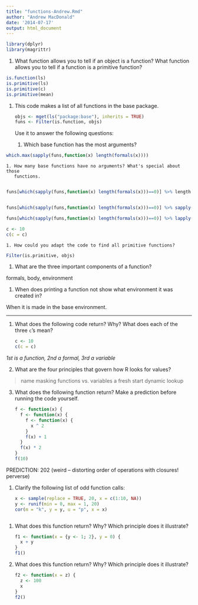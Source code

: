 ```yaml
---
title: "functions-Andrew.Rmd"
author: "Andrew MacDonald"
date: '2014-07-17'
output: html_document
---
```


```r
library(dplyr)
library(magrittr)
```


1.  What function allows you to tell if an object is a function? What function
    allows you to tell if a function is a primitive function?


```r
is.function(ls)
is.primitive(ls)
is.primitive(c)
is.primitive(mean)
```


1.  This code makes a list of all functions in the base package. 
    
    ```r
    objs <- mget(ls("package:base"), inherits = TRUE)
    funs <- Filter(is.function, objs)
    ```

    Use it to answer the following questions:

    1. Which base function has the most arguments?

```r
which.max(sapply(funs,function(x) length(formals(x))))
```

    
    1. How many base functions have no arguments? What's special about those
       functions.
       
```r
funs[which(sapply(funs,function(x) length(formals(x)))==0)] %>% length


funs[which(sapply(funs,function(x) length(formals(x)))==0)] %>% sapply(is.primitive) %>% sum

funs[which(sapply(funs,function(x) length(formals(x)))==0)] %>% lapply(formals)

c <- 10
c(c = c)

```       
       
    1. How could you adapt the code to find all primitive functions?
```r
Filter(is.primitive, objs)
```


1. What are the three important components of a function?

formals, body, environment

1. When does printing a function not show what environment it was created in?

When it is made in the base environment.

***

1. What does the following code return? Why? What does each of the three `c`'s mean?

    ```r
    c <- 10
    c(c = c)
    ```

*1st is a function, 2nd a formal, 3rd a variable*

2. What are the four principles that govern how R looks for values?


  >  name masking
  functions vs. variables
  a fresh start
  dynamic lookup


3. What does the following function return? Make a prediction before 
   running the code yourself.

    ```r
    f <- function(x) {
      f <- function(x) {
        f <- function(x) {
          x ^ 2
        }
        f(x) + 1
      }
      f(x) * 2
    }
    f(10)
    ```

PREDICTION: 202
(weird -- distorting order of operations with closures! perverse)


1.  Clarify the following list of odd function calls:

    ```r
    x <- sample(replace = TRUE, 20, x = c(1:10, NA))
    y <- runif(min = 0, max = 1, 20)
    cor(m = "k", y = y, u = "p", x = x)
    ```

```r

```




1.  What does this function return? Why? Which principle does it illustrate?
  
    ```r
    f1 <- function(x = {y <- 1; 2}, y = 0) {
      x + y
    }
    f1()
    ```

1.  What does this function return? Why? Which principle does it illustrate?

    ```r
    f2 <- function(x = z) {
      z <- 100
      x
    }
    f2()
    ```
